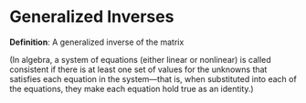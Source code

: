 # Generalized Inverses

**Definition**: A generalized inverse of the matrix

(In algebra, a system of equations (either linear or nonlinear) is
called consistent if there is at least one set of values for the
unknowns that satisfies each equation in the system—that is, when
substituted into each of the equations, they make each equation hold
true as an identity.)

